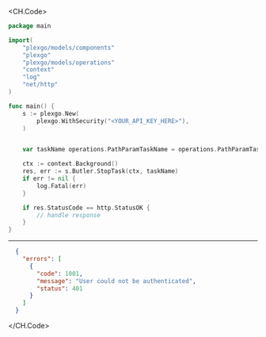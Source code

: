
<CH.Code>
```go StopTask.go
package main

import(
	"plexgo/models/components"
	"plexgo"
	"plexgo/models/operations"
	"context"
	"log"
	"net/http"
)

func main() {
    s := plexgo.New(
        plexgo.WithSecurity("<YOUR_API_KEY_HERE>"),
    )


    var taskName operations.PathParamTaskName = operations.PathParamTaskNameGenerateChapterThumbs

    ctx := context.Background()
    res, err := s.Butler.StopTask(ctx, taskName)
    if err != nil {
        log.Fatal(err)
    }

    if res.StatusCode == http.StatusOK {
        // handle response
    }
}
```
---

```json Example Response
  {
    "errors": [
      {
        "code": 1001,
        "message": "User could not be authenticated",
        "status": 401
      }
    ]
  }
```
</CH.Code>
